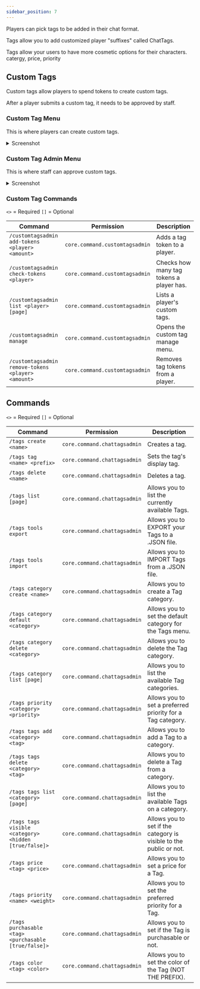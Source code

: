 ```yaml
---
sidebar_position: 7
---
```


Players can pick tags to be added in their chat format.

Tags allow you to add customized player "suffixes" called ChatTags.

Tags allow your users to have more cosmetic options for their characters.
catergy, price, priority

## Custom Tags

Custom tags allow players to spend tokens to create custom tags.

After a player submits a custom tag, it needs to be approved by staff.

### Custom Tag Menu

This is where players can create custom tags.

<details>
<summary>Screenshot</summary>

![Custom Tags Menu](./assets/custom-tags/menu.png)
</details>

### Custom Tag Admin Menu

This is where staff can approve custom tags.

<details>
<summary>Screenshot</summary>

![Custom Tags Admin Menu](./assets/custom-tags/admin-menu.png)
</details>

### Custom Tag Commands

`<>` = Required `[]` = Optional

Command                                            | Permission                     | Description
-------------------------------------------------- | ------------------------------ | ----------------------------------------
`/customtagsadmin add-tokens <player> <amount>`    | `core.command.customtagsadmin` | Adds a tag token to a player.
`/customtagsadmin check-tokens <player>`           | `core.command.customtagsadmin` | Checks how many tag tokens a player has.
`/customtagsadmin list <player> [page]`            | `core.command.customtagsadmin` | Lists a player's custom tags.
`/customtagsadmin manage`                          | `core.command.customtagsadmin` | Opens the custom tag manage menu.
`/customtagsadmin remove-tokens <player> <amount>` | `core.command.customtagsadmin` | Removes tag tokens from a player.

## Commands

`<>` = Required `[]` = Optional

Command                                               | Permission                   | Description
----------------------------------------------------- | ---------------------------- | ------------------------------------------------------------------
`/tags create <name>`                                 | `core.command.chattagsadmin` | Creates a tag.
`/tags tag <name> <prefix>`                           | `core.command.chattagsadmin` | Sets the tag's display tag.
`/tags delete <name>`                                 | `core.command.chattagsadmin` | Deletes a tag.
`/tags list [page]`                                   | `core.command.chattagsadmin` | Allows you to list the currently available Tags.
`/tags tools export`                                  | `core.command.chattagsadmin` | Allows you to EXPORT your Tags to a .JSON file.
`/tags tools import`                                  | `core.command.chattagsadmin` | Allows you to IMPORT Tags from a .JSON file.
`/tags category create <name>`                        | `core.command.chattagsadmin` | Allows you to create a Tag category.
`/tags category default <category>`                   | `core.command.chattagsadmin` | Allows you to set the default category for the Tags menu.
`/tags category delete <category>`                    | `core.command.chattagsadmin` | Allows you to delete the Tag category.
`/tags category list [page]`                          | `core.command.chattagsadmin` | Allows you to list the available Tag categories.
`/tags priority <category> <priority>`                | `core.command.chattagsadmin` | Allows you to set a preferred priority for a Tag category.
`/tags tags add <category> <tag>`                     | `core.command.chattagsadmin` | Allows you to add a Tag to a category.
`/tags tags delete <category> <tag>`                  | `core.command.chattagsadmin` | Allows you to delete a Tag from a category.
`/tags tags list <category> [page]`                   | `core.command.chattagsadmin` | Allows you to list the available Tags on a category.
`/tags tags visible <category> <hidden [true/false]>` | `core.command.chattagsadmin` | Allows you to set if the category is visible to the public or not.
`/tags price <tag> <price>`                           | `core.command.chattagsadmin` | Allows you to set a price for a Tag.
`/tags priority <name> <weight>`                      | `core.command.chattagsadmin` | Allows you to set the preferred priority for a Tag.
`/tags purchasable <tag> <purchasable [true/false]>`  | `core.command.chattagsadmin` | Allows you to set if the Tag is purchasable or not.
`/tags color <tag> <color>`                           | `core.command.chattagsadmin` | Allows you to set the color of the Tag (NOT THE PREFIX).